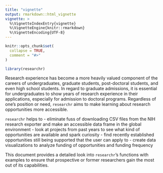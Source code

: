 ```yaml
---
title: "vignette"
output: rmarkdown::html_vignette
vignette: >
  %\VignetteIndexEntry{vignette}
  %\VignetteEngine{knitr::rmarkdown}
  %\VignetteEncoding{UTF-8}
---
```


```r
knitr::opts_chunk$set(
  collapse = TRUE,
  comment = "#>"
)
```

```r
library(researchr)
```

Research experience has become a more heavily valued component of the careers of undergraduates, graduate students, post-doctoral students, and even high school students. In regard to graduate admissions, it is essential for undergraduates to show years of research experience in their applications, especially for admission to doctoral programs. Regardless of one's position or need, `researchr` aims to make learning about research opportunities more accessible.

`researchr` helps to
- eliminate fuss of downloading CSV files from the NIH research exporter and make an accessible data frame in the global environment 
- look at projects from past years to see what kind of opportunities are available and spark curiosity 
- find recently established opportunities still being supported that the user can apply to
- create data visualizations to analyze funding of opportunities and funding frequency

This document provides a detailed look into `researchr`'s functions with examples to ensure that prospective or former researchers gain the most out of its capabilities.




